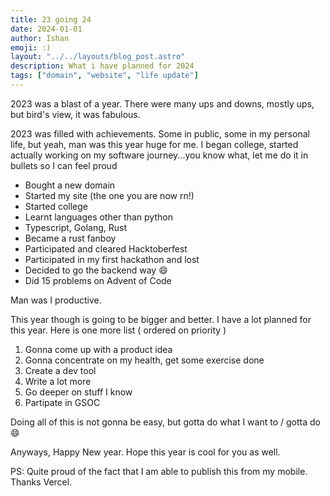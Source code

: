 ```yaml
---
title: 23 going 24
date: 2024-01-01
author: Ishan
emoji: :)
layout: "../../layouts/blog_post.astro"
description: What i have planned for 2024
tags: ["domain", "website", "life update"]
---
```


2023 was a blast of a year. There were many ups and downs, mostly ups, but bird's view, it was fabulous.

2023 was filled with achievements. Some in public, some in my personal life, but yeah, man was this year huge for me. I began college, started actually working on my software journey...you know what, let me do it in bullets so I can feel proud

- Bought a new domain
- Started my site (the one you are now rn!)
- Started college
- Learnt languages other than python
- Typescript, Golang, Rust
- Became a rust fanboy
- Participated and cleared Hacktoberfest 
- Participated in my first hackathon and lost
- Decided to go the backend way 😄
- Did 15 problems on Advent of Code

Man was I productive.

This year though is going to be bigger and better. I have a lot planned for this year. Here is one more list ( ordered on priority )

1. Gonna come up with a product idea
2. Gonna concentrate on my health, get some exercise done
3. Create a dev tool
4. Write a lot more
5. Go deeper on stuff I know
6. Partipate in GSOC

Doing all of this is not gonna be easy, but gotta do what I want to / gotta do 😄

Anyways, Happy New year. Hope this year is cool for you as well.

PS: Quite proud of the fact that I am able to publish this from my mobile. Thanks Vercel.
